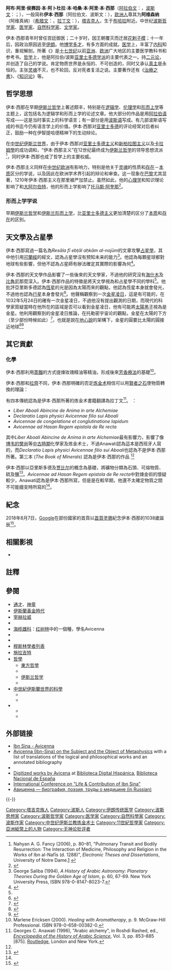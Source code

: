 {{Infobox scholar
| region           = [[薩曼王朝|薩曼王朝]][[大呼罗珊|大呼罗珊]]<small>（在[[哈马丹|哈马丹]]19年）</small>；<br>薩曼王朝[[花剌子模|花剌子模]]<small>（在[[庫尼亞烏爾根奇|庫尼亞烏爾根奇]]13年）</small>；<br>[[齊亞爾王朝|齊亞爾王朝]]的[[戈尔甘|戈尔甘]]:  <small>公元1012－1014年</small>；<br>[[白益王朝|白益王朝]][[波斯|波斯]]<small>（[[拉格斯|拉格斯]]1年；[[哈马丹|哈马丹]]9年；[[伊斯法罕|伊斯法罕]]13年；公元1037年死于哈马丹。）</small><ref>{{cite web |url = http://www.iranicaonline.org/articles/avicenna-ii |title = D. Gutas, 1987, "AVICENNA ii. Biography", Encyclopaedia Iranica |publisher = Iranicaonline.org |date =  |accessdate = 2012-01-07 |archive-date = 2020-11-18 |archive-url = https://web.archive.org/web/20201118164627/https://iranicaonline.org/articles/avicenna-ii |dead-url = no }}</ref>
| era              = [[中世纪|中世纪]]（[[伊斯蘭黃金時代|伊斯蘭黃金時代]]）
| image            = Avicenna TajikistanP17-20Somoni-1999 (cropped).png
| caption          = 
| name             = 伊本·西那（{{rtl-lang|ar|ابن سينا}}）<br /><small>阿维森纳（Avicenna）</small>
| fullname         = 阿布·阿里·侯赛因·本·阿卜杜拉·本·哈桑·本·阿里·本·西那
| other_names      = Sharaf al-Mulk, Hujjat al-Haq, Sheikh al-Rayees
| birth_date       = 约公元980年
| birth_place      = [[布哈拉|布哈拉]]（[[薩曼王朝|薩曼王朝]]的首都）附近的Afshana，现今[[乌兹别克斯坦|乌兹别克斯坦]]境内。
| death_date       = {{death year and age|1037|980|6}}
| death_place      = [[波斯|波斯]][[哈马丹|哈马丹]]
| nationality      = [[波斯人|波斯人]]
| Religion = [[伊斯兰教|伊斯兰教]]
| main_interests   = [[医学|医学]]，[[哲学|哲学]]，[[逻辑学|逻辑学]]，[[伊斯兰神学|伊斯兰神学]]（凱拉姆學），[[物理学|物理学]]，[[诗歌|诗歌]]，[[科学|科学]]。
| notable_ideas    = 现代医学之父；[[芳香療法|芳香療法]]先驱
| major_works      = [[治療之書|治療之書]]，{{Link-en|医典|The Canon of Medicine}}
| influences       = [[可兰经|可兰经]]，[[穆罕默德|穆罕默德]]，[[贾法尔·萨迪克|贾法尔·萨迪克]]，[[希波克拉底|希波克拉底]]，{{le|妙闻本集|Sushruta}}，[[查克拉|查克拉]]，[[亚里士多德|亚里士多德]]，[[盖伦|盖伦]]，[[普罗提诺|普罗提诺]]，[[新柏拉图主义|新柏拉图主义]]，[[印度数学|印度数学]]，[[Wasil_ibn_Ata|Wasil ibn Ata]]，[[肯迪|肯迪]]，[[法拉比|法拉比]]，[[拉齐|拉齐]]，[[比魯尼|比魯尼]]，[[John_Philoponus|John Philoponus]]
| influenced       = [[比魯尼|比魯尼]]，[[安薩里|安薩里]]，[[欧玛尔·海亚姆|欧玛尔·海亚姆]]，[[Fakhr_al-Din_al-Razi|Fakhruddin al-Razi]]，[[Abubacer|Abubacer]], [[伊本·魯世德|伊本·魯世德]]，[[Shahab_al-Din_Suhrawardi|Shahab al-Din Suhrawardi]]，[[Nasīr_al-Dīn_al-Tūsī|Tusi]]，[[Ibn_al-Nafis|Ibn al-Nafis]]，[[经院哲学|经院哲学]], [[艾爾伯圖斯·麥格努斯|艾爾伯圖斯·麥格努斯]]，[[邓斯·司各脱|邓斯·司各脱]]，'''[[托马斯·阿奎那|托马斯·阿奎那]]'''，[[乔万尼·巴蒂斯塔·贝内戴蒂|乔万尼·巴蒂斯塔·贝内戴蒂]]，[[约翰·洛克|约翰·洛克]]，[[威廉·哈维|威廉·哈维]], [[邁蒙尼德|邁蒙尼德]]，[[Abu_'Ubayd_al-Juzjani|Abu 'Ubayd al-Juzjani]]
}}
{{Portal box|阿拉伯世界|数学|醫學|哲学|人物}}

'''阿布·阿里·侯赛因·本·阿卜杜拉·本·哈桑·本·阿里·本·西那'''（[[阿拉伯文|阿拉伯文]]：'''{{rtl-lang|ar|أبو علي الحسين بن عبد الله بن الحسن بن علي بن سينا}}'''，[[波斯文|波斯文]]：'''{{lang|fa|ابوعلی حسین بن عبدالله بن حسن بن علي بن سینا}}'''；{{bd|980年||1037年|6月}}），一般简称'''伊本·西那'''（阿拉伯文、波斯文：'''{{rtl-lang|ar|ابن سينا}}'''），[[欧洲人|欧洲人]]尊其为'''阿维森纳'''（阿维真纳）（[[希腊文|希腊文]]：'''{{lang|el|Aβιτζιανός}}'''，[[拉丁文|拉丁文]]：'''{{lang|la|Avicenna}}'''），[[塔吉克人|塔吉克人]]，生于[[布哈拉|布哈拉]]附近。中世纪[[波斯|波斯]][[哲学家|哲学家]]、[[医学家|医学家]]、[[自然科学家|自然科学家]]、[[文学家|文学家]]。

伊本·西那青年时曾任宫廷御医；二十岁时，因王朝覆灭而迁居[[花剌子模|花剌子模]]；十一年后，因政治原因逃至[[伊朗|伊朗]]。他[[通才|博学多才]]，有多方面的成就。[[医学|医学]]上，丰富了[[内科|内科]]知识，重视解剖，所著《{{le|医典|The Canon of Medicine}}》是[[十七世纪|十七世纪]]以前[[亚洲|亚洲]]、[[欧洲|欧洲]]广大地区的主要医学教科书和参考书。[[哲学|哲学]]上，他是阿拉伯/波斯[[亚里士多德学派|亚里士多德学派]]的主要代表之一。持[[二元论|二元论]]，并创造了自己的学说。肯定物质世界是永恒的、不可创造的，同时又承认[[真主|真主]]是永恒的。主张[[灵魂|灵魂]]不灭，也不轮回，反对死者复活之说。主要著作还有《[[治療之書|治療之書]]》、《[[知識論_(書)|知识论]]》等。

== 哲学思想 ==
伊本·西那在早期[[伊斯兰哲学|伊斯兰哲学]]上著述颇丰，特别是在[[逻辑学|逻辑学]]、[[伦理学|伦理学]]和[[形而上学|形而上学]]等主题上，这包括名为逻辑学和形而上学的论述文章。他大部分的作品是用[[阿拉伯语|阿拉伯语]]写成——这是当时事实上的科学语言；有一部分是用[[波斯语|波斯语]]写成。有几部波斯语写成的书迄今仍有语言学上的价值。伊本·西那对[[亚里士多德|亚里士多德]]的评论经常对后者纠正，鼓励一种在伊智提哈德精神下的生动辩论。

在[[伊斯蘭黃金時代|中世纪伊斯兰世界]]，由于伊本·西那对[[亚里士多德主义|亚里士多德主义]]和[[新柏拉图主义|新柏拉图主义]]以及[[伊斯蘭教義學|卡拉姆學]]的成功调和，“伊本·西那主义”在12世纪最终成为[[伊斯兰哲学|伊斯兰哲学]]的领导思想流派<ref>Nahyan A. G. Fancy (2006), p. 80–81, "Pulmonary Transit and Bodily Resurrection: The Interaction of Medicine, Philosophy and Religion in the Works of Ibn al-Nafīs (d. 1288)", ''Electronic Theses and Dissertations'', University of Notre Dame.[http://etd.nd.edu/ETD-db/theses/available/etd-11292006-152615] {{Wayback|url=http://etd.nd.edu/ETD-db/theses/available/etd-11292006-152615 |date=20150404020329 }}</ref>，同时伊本·西那也成了哲学上的主要权威。

伊本·西那主义同样在[[中世纪|中世纪]][[欧洲|欧洲]]有影响力，特别是他关于[[灵魂|灵魂]]的性质和[[存在|存在]]－[[本质|本质]]区分的学说，以及因此在欧洲学术界引起的辩论和审查。这一现象在[[巴黎|巴黎]]尤其显著，1210年伊本·西那主义在那里被严加禁止。虽然如此，他的[[心理学|心理学]]和知识理论影响了{{le|奥弗涅·威廉|William of Auvergne (bishop)}}和[[大阿尔伯特|大阿尔伯特]]，他的形而上学影响了[[托马斯·阿奎那|托马斯·阿奎那]]<ref>{{cite web |url=http://www.iep.utm.edu/a/avicenna.htm#H5 |title=The Internet Encyclopedia of Philosophy, Avicenna/Ibn Sina (CA. 980-1037) |publisher=Iep.utm.edu |date=2006-01-06 |accessdate=2010-01-19 |archive-date=2009-07-03 |archive-url=https://web.archive.org/web/20090703234444/http://www.iep.utm.edu/a/avicenna.htm#H5 |dead-url=no }}</ref>。

=== 形而上学学说 ===
早期[[伊斯兰哲学|伊斯兰哲学]]和[[伊斯兰形而上学|伊斯兰形而上学]]，比[[亚里士多德主义|亚里士多德主义]]更加清楚的区分了[[本质|本质]]和[[存在|存在]]的区别。

==天文學及占星學==
伊本·西那寫過一篇名為''Resāla fī ebṭāl aḥkām al-nojūm''的文章攻擊[[占星學|占星學]]，其中他引用[[可蘭經|可蘭經]]的經文，認為占星學沒有预知未来的能力<ref>George Saliba (1994), ''A History of Arabic Astronomy: Planetary Theories During the Golden Age of Islam'', p. 60, 67-69. New York University Press, ISBN 978-0-8147-8023-7.</ref>。他認為每顆星球都對地球有些影響，但他不認為占星師有辦法確定其實際的影響為何<ref>{{cite web|first=George|last=Saliba|authorlink=George Saliba|title=Avicenna|chapter=viii. Mathematics and Physical Sciences|work=Encyclopædia Iranica, Online Edition|year=2011|url=http://www.iranicaonline.org/articles/avicenna-viii|accessdate=2015-09-09|archive-date=2020-02-20|archive-url=https://web.archive.org/web/20200220161012/http://www.iranicaonline.org/articles/avicenna-viii|dead-url=no}}</ref>。

伊本·西那的天文學作品影響了一些後來的天文學家，不過他的研究沒有[[海什木|海什木]]及[[比魯尼|比魯尼]]那麼深入。伊本·西那作品的特徵是將天文學視為和占星學不同的學科<ref name=Ragep/>。他批評亞里斯多德認為[[恆星|恆星]]的光是因為太陽而來的觀點，他認為恆星本身就會發光，不過他也認為[[行星|行星]]本身會發光<ref>{{Cite journal|title=The phases of venus before 1610|first=Roger|last=Ariew|journal=Studies in History and Philosophy of Science Part A|volume=18|issue=1|date=March 1987|pages=81–92|doi=10.1016/0039-3681(87)90012-4}}</ref>。他聲稱觀察到一次[[金星凌日|金星凌日]]，這是有可能的，在1032年5月24日的確有一次金星凌日，不過他沒有提出觀測的日期，而現代的科學家質疑當時在他所在的區域是否可以看到金星凌日，他有可能將[[太陽黑子|太陽黑子]]視為是金星。他利用觀察到的金星凌日推論，在托勒密宇宙论的觀點，金星在太陽的下方（至少部份時候如此）<ref name=Ragep>{{Cite book|title=Ibn Sīnā: Abū ʿAlī al‐Ḥusayn ibn ʿAbdallāh ibn Sīnā|author=Sally P. Ragep|editor=Thomas Hockey|encyclopedia=The Biographical Encyclopedia of Astronomers|publisher=Springer Science+Business Media|year=2007|pages=570–572|url=http://islamsci.mcgill.ca/RASI/BEA/Ibn_Sina_BEA.htm|access-date=2015-09-09|archive-date=2020-09-21|archive-url=https://web.archive.org/web/20200921050851/https://islamsci.mcgill.ca/RASI/BEA/Ibn_Sina_BEA.htm|dead-url=no}}</ref>，也就是說在[[地心說|地心說]]的架構下，金星的圓要比太陽的圓接近地球<ref>{{Cite journal|title=Some Medieval Reports of Venus and Mercury Transits|author=Goldstein, Bernard R.|journal=Centaurus|volume=14|issue=1|year=1969|pages=49–59|publisher=John Wiley & Sons|postscript=<!--None-->|doi=10.1111/j.1600-0498.1969.tb00135.x|bibcode=1969Cent...14...49G}}</ref><ref name=Goldstein>{{Cite journal|title=Theory and Observation in Medieval Astronomy|first=Bernard R.|last=Goldstein|journal=Isis|volume=63|issue=1|date=March 1972|publisher=University of Chicago Press|pages=39–47 [44]|doi=10.1086/350839}}</ref>

==其它貢獻==
===化學===
伊本·西那利用[[蒸餾|蒸餾]]的方式提煉玫瑰精油等精油，形成後來[[芳香療法|芳香療法]]的基礎<ref name="Marlene">Marlene Ericksen (2000). ''Healing with Aromatherapy'', p. 9. McGraw-Hill Professional. ISBN 978-0-658-00382-0.</ref>。

伊本·西那和[[拉齊|拉齊]]不同，伊本·西那明確的否定[[炼金术|炼金术]]相信可以用[[賢者之石|賢者之石]]使物質轉換的理論：

{{quote|那些化學工藝無法讓不同種的物質之間相互變化，不過可以產生類似這類變化的效果。<ref>Robert Briffault (1938). ''The Making of Humanity'', p. 196–197.</ref>}}

有四本傳統認為是伊本·西那所著的炼金术書籍翻譯為拉丁文<ref name="Anawati">Georges C. Anawati (1996), "Arabic alchemy", in Roshdi Rashed, ed., ''[[Encyclopedia_of_the_History_of_Arabic_Science|Encyclopedia of the History of Arabic Science]]'', Vol. 3, pp. 853–885 [875]. [[Routledge|Routledge]], London and New York.</ref>。
：

*''Liber Aboali Abincine de Anima in arte Alchemiae''
*''Declaratio Lapis physici Avicennae filio sui Aboali''
*''Avicennae de congelatione et conglutinatione lapidum''
*''Avicennae ad Hasan Regem epistola de Re recta''

其中''Liber Aboali Abincine de Anima in arte Alchemiae''最有影響力，影響了像[[博韦的樊尚|博韦的樊尚]]等[[中古時期|中古時期]]化學家及炼金术士，不過Anawati認為這本是西班牙人寫的，而''Declaratio Lapis physici Avicennae filio sui Aboali''也認為不是伊本·西那所著。第三本  (''The Book of Minerals'') 認為是伊本·西那的作品<!--adapted from the ''Kitab al-Shifa'' (''Book of the Remedy'').--><ref name="Anawati"/>

伊本·西那以亞里斯多德及[[贾比尔|贾比尔]]的概念為基礎，將礦物分類為石頭、可熔物質、硫及鹽<ref>{{citation|title=The Historical Background of Chemistry|first=Henry Marshall|last=Leicester|publisher=Courier Dover Publications|year=1971|isbn=9780486610535|page=70|url=https://books.google.com/books?id=aJZVQnqcwv4C&pg=PA70|quote=There was one famous Arab physician who doubted even the reality of transmutation. This was 'Abu Ali al-Husain ibn Abdallah ibn Sina (980–1037), called Avicenna in the West, the greatest physician of Islam. ... Many of his observations on chemistry are included in the ''Kitab al-Shifa'', the "Book of the Remedy". In the physical section of this work he discusses the formation of minerals, which he classifies into stones, fusible substances, sulfurs, and salts. Mercury is classified with the fusible substances, metals|accessdate=2015-09-09|archive-date=2020-10-19|archive-url=https://web.archive.org/web/20201019193005/https://books.google.com/books?id=aJZVQnqcwv4C&pg=PA70|dead-url=no}}</ref>。''Avicennae ad Hasan Regem epistola de Re recta''中對煉金術的懷疑較少，Anawati認為是伊本·西那所寫，但是是在較早期，他還不太確定物質之間不可能嬗变時所寫的<ref name="Anawati"/>。

==紀念==
2018年8月7日，[[Google|Google]]在部份國家的首頁以[[Doodle|首頁塗鴉]]紀念伊本·西那的1038歲誕辰<ref>{{Cite web |url=https://www.google.com/doodles/ibn-sinas-1038th-birthday |title=伊本西那 1038 歲冥誕 |accessdate=2018-08-25 |archive-date=2021-02-07 |archive-url=https://web.archive.org/web/20210207213244/http://www.google.com/doodles/ibn-sinas-1038th-birthday |dead-url=no }}</ref>。

==相關影視==
*{{le|神醫 (2013電影)|The Physician (2013 film)}}

==註釋==
{{reflist|2}}

== 參閱 ==
{{div col|2}}
* [[通才|通才]]、[[神童|神童]]
* [[伊斯蘭黃金時代|伊斯蘭黃金時代]]
* [[宰赫拉威|宰赫拉威]]
* {{le|Al-Qumri|Al-Qumri}}
* [[海榄雌科|海榄雌科]]：[[红树林|红树林]]中的一個種，學名Avicenna
* {{le|阿维森纳科学研究院|Avicenna Research Institute}}
* {{le|阿维森纳獎|Avicenna Prize}}
* [[穆斯林學者列表|穆斯林學者列表]]
* [[施拉吉特|施拉吉特]]
* [[哲學|哲學]]
** [[東方哲學|東方哲學]]
** {{le|伊朗哲學|Iranian philosophy}}
** [[伊斯兰哲学|伊斯兰哲学]]
** {{le|當代伊斯蘭哲學|Contemporary Islamic philosophy}}
* [[中世紀伊斯蘭世界的科學|中世紀伊斯蘭世界的科學]]
** {{le|伊斯蘭科學家列表|List of Muslim scientists}}
** {{le|蘇非哲學|Sufi philosophy}}
* {{le|伊朗科技|Science and technology in Iran}}
** {{le|古伊朗醫學|Ancient Iranian medicine}}
** {{le|伊朗科學家及學者列表|List of Persian scientists and scholars}}
{{div col end}}

== 外部链接 ==
{{Commons|Avicenna}}
* [https://web.archive.org/web/20070216025958/http://avicenna.h80.org/ Ibn Sina - Avicenna]
* [http://www.ontology.co/avicenna.htm Avicenna (Ibn-Sina) on the Subject and the Object of Metaphysics] {{Wayback|url=http://www.ontology.co/avicenna.htm |date=20110707054255 }} with a list of translations of the logical and philosophical works and an annotated bibliography
* {{In Our Time|Avicenna|b00855lt|Avicenna}}
* [http://bdh.bne.es/bnesearch/Search.do?field=autor&text=Avicena&showYearItems=&exact=on&textH=&advanced=false&completeText=&language=enEn Digitized works by Avicena] {{Wayback|url=http://bdh.bne.es/bnesearch/Search.do?field=autor&text=Avicena&showYearItems=&exact=on&textH=&advanced=false&completeText=&language=enEn |date=20201019193019 }} at [[Biblioteca_Digital_Hispánica|Biblioteca Digital Hispánica]], [[Biblioteca_Nacional_de_España|Biblioteca Nacional de España]]
* [https://web.archive.org/web/20150924041740/http://ibnsinaconference.blogspot.in/ International Conference on "Life & Contribution of Ibn Sina"]
* [http://www.avicenna-sina.narod.ru/ Авиценна — биография, поэзия, труды о медицине (in Russian)] {{Wayback|url=http://www.avicenna-sina.narod.ru/ |date=20201022150102 }}
{{-}}
{{科學哲學|state=collapsed}}
{{中世紀哲學|state=collapsed}}
{{Ancient anaesthesia|state=collapsed}}

{{Authority control}}
[[Category:塔吉克族人|Category:塔吉克族人]]
[[Category:波斯人|Category:波斯人]]
[[Category:伊朗传统医学|Category:伊朗传统医学]]
[[Category:波斯思想家|Category:波斯思想家]]
[[Category:波斯哲学家|Category:波斯哲学家]]
[[Category:医学家|Category:医学家]]
[[Category:自然科學家|Category:自然科學家]]
[[Category:波斯作家|Category:波斯作家]]
[[Category:中世纪伊斯兰教炼金术士|Category:中世纪伊斯兰教炼金术士]]
[[Category:11世紀哲學家|Category:11世紀哲學家]]
[[Category:亞洲紙幣上的人物|Category:亞洲紙幣上的人物]]
[[Category:无神论批评者|Category:无神论批评者]]
